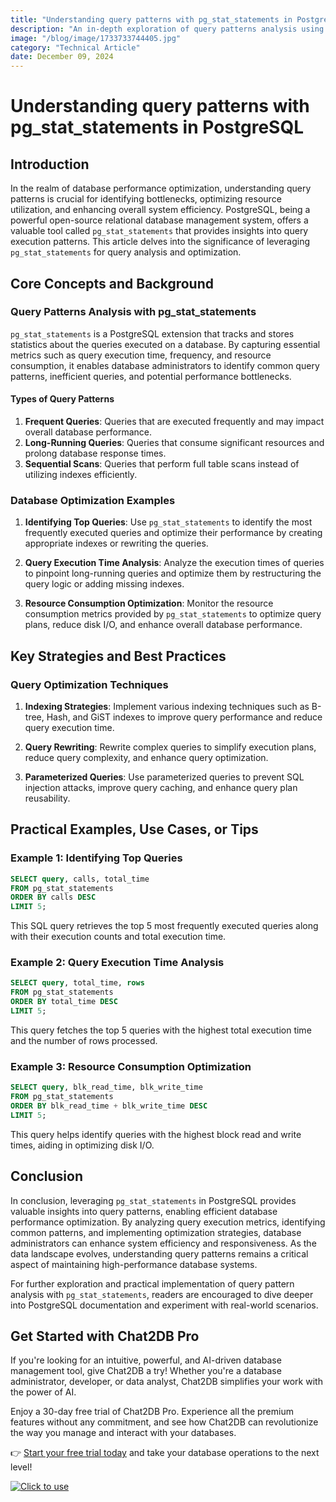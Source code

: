 ```yaml
---
title: "Understanding query patterns with pg_stat_statements in PostgreSQL"
description: "An in-depth exploration of query patterns analysis using pg_stat_statements in PostgreSQL and its impact on database performance optimization."
image: "/blog/image/1733733744405.jpg"
category: "Technical Article"
date: December 09, 2024
---
```


# Understanding query patterns with pg_stat_statements in PostgreSQL


<Authors date="December 09, 2024">
  <Author name="Ethan Clarke" link="https://chat2db.ai" />
</Authors>

## Introduction

In the realm of database performance optimization, understanding query patterns is crucial for identifying bottlenecks, optimizing resource utilization, and enhancing overall system efficiency. PostgreSQL, being a powerful open-source relational database management system, offers a valuable tool called `pg_stat_statements` that provides insights into query execution patterns. This article delves into the significance of leveraging `pg_stat_statements` for query analysis and optimization.

## Core Concepts and Background

### Query Patterns Analysis with pg_stat_statements

`pg_stat_statements` is a PostgreSQL extension that tracks and stores statistics about the queries executed on a database. By capturing essential metrics such as query execution time, frequency, and resource consumption, it enables database administrators to identify common query patterns, inefficient queries, and potential performance bottlenecks.

#### Types of Query Patterns

1. **Frequent Queries**: Queries that are executed frequently and may impact overall database performance.
2. **Long-Running Queries**: Queries that consume significant resources and prolong database response times.
3. **Sequential Scans**: Queries that perform full table scans instead of utilizing indexes efficiently.

### Database Optimization Examples

1. **Identifying Top Queries**: Use `pg_stat_statements` to identify the most frequently executed queries and optimize their performance by creating appropriate indexes or rewriting the queries.

2. **Query Execution Time Analysis**: Analyze the execution times of queries to pinpoint long-running queries and optimize them by restructuring the query logic or adding missing indexes.

3. **Resource Consumption Optimization**: Monitor the resource consumption metrics provided by `pg_stat_statements` to optimize query plans, reduce disk I/O, and enhance overall database performance.

## Key Strategies and Best Practices

### Query Optimization Techniques

1. **Indexing Strategies**: Implement various indexing techniques such as B-tree, Hash, and GiST indexes to improve query performance and reduce query execution time.

2. **Query Rewriting**: Rewrite complex queries to simplify execution plans, reduce query complexity, and enhance query optimization.

3. **Parameterized Queries**: Use parameterized queries to prevent SQL injection attacks, improve query caching, and enhance query plan reusability.

## Practical Examples, Use Cases, or Tips

### Example 1: Identifying Top Queries

```sql
SELECT query, calls, total_time
FROM pg_stat_statements
ORDER BY calls DESC
LIMIT 5;
```

This SQL query retrieves the top 5 most frequently executed queries along with their execution counts and total execution time.

### Example 2: Query Execution Time Analysis

```sql
SELECT query, total_time, rows
FROM pg_stat_statements
ORDER BY total_time DESC
LIMIT 5;
```

This query fetches the top 5 queries with the highest total execution time and the number of rows processed.

### Example 3: Resource Consumption Optimization

```sql
SELECT query, blk_read_time, blk_write_time
FROM pg_stat_statements
ORDER BY blk_read_time + blk_write_time DESC
LIMIT 5;
```

This query helps identify queries with the highest block read and write times, aiding in optimizing disk I/O.

## Conclusion

In conclusion, leveraging `pg_stat_statements` in PostgreSQL provides valuable insights into query patterns, enabling efficient database performance optimization. By analyzing query execution metrics, identifying common patterns, and implementing optimization strategies, database administrators can enhance system efficiency and responsiveness. As the data landscape evolves, understanding query patterns remains a critical aspect of maintaining high-performance database systems.

For further exploration and practical implementation of query pattern analysis with `pg_stat_statements`, readers are encouraged to dive deeper into PostgreSQL documentation and experiment with real-world scenarios.

## Get Started with Chat2DB Pro

If you're looking for an intuitive, powerful, and AI-driven database management tool, give Chat2DB a try! Whether you're a database administrator, developer, or data analyst, Chat2DB simplifies your work with the power of AI.

Enjoy a 30-day free trial of Chat2DB Pro. Experience all the premium features without any commitment, and see how Chat2DB can revolutionize the way you manage and interact with your databases.

👉 [Start your free trial today](https://chat2db.ai/pricing) and take your database operations to the next level!


[![Click to use](/image/blog/bg/chat2db.jpg)](https://chat2db.ai/)
